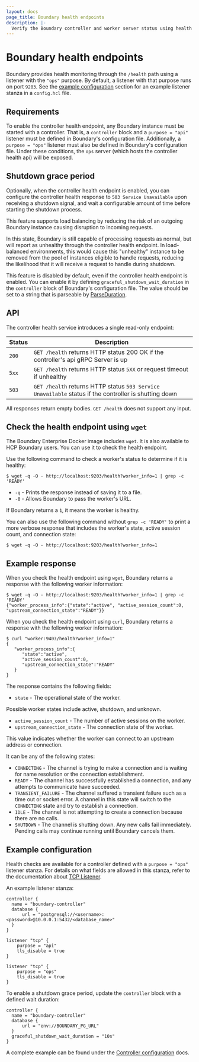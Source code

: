 ```yaml
---
layout: docs
page_title: Boundary health endpoints
description: |-
  Verify the Boundary controller and worker server status using health endpoints.
---
```


# Boundary health endpoints

Boundary provides health monitoring through the `/health` path using a listener with the `"ops"` purpose. By default, a listener with that purpose runs on port `9203`. See the [example configuration](#example-configuration) section for an example listener stanza in a `config.hcl` file.

## Requirements

To enable the controller health endpoint, any Boundary instance must be started with a controller. That is, a `controller` block and a `purpose = "api"`
listener must be defined in Boundary's configuration file. Additionally, a `purpose = "ops"` listener must also be defined in Boundary's configuration file. Under these conditions, the `ops` server (which hosts the controller health api) will be exposed.

## Shutdown grace period

Optionally, when the controller health endpoint is enabled, you can configure the controller health response to `503 Service Unavailable` upon receiving a shutdown signal, and wait a configurable amount of time before starting the shutdown process.

This feature supports load balancing by reducing the risk of an outgoing Boundary instance causing disruption to incoming requests.

In this state, Boundary is still capable of processing requests as normal, but will report as unhealthy through the controller health endpoint. In load-balanced environments, this would cause this "unhealthy" instance to be removed from the pool of instances eligible to handle requests, reducing the likelihood that it will receive a request to handle during shutdown.

This feature is disabled by default, even if the controller health endpoint is enabled. You can enable it by defining `graceful_shutdown_wait_duration` in the `controller` block of Boundary's configuration file. The value should be set to a string that is parseable by [ParseDuration](https://pkg.go.dev/time#ParseDuration).

## API

The controller health service introduces a single read-only endpoint:

| Status        | Description                                                    |
|--------------|----------------------------------------------------------------|
| `200`        | `GET /health` returns HTTP status 200 OK if the controller's api gRPC Server is up |
| `5xx`        | `GET /health` returns HTTP status `5XX` or request timeout if unhealthy |
| `503`        | `GET /health` returns HTTP status `503 Service Unavailable` status if the controller is shutting down |

All responses return empty bodies. `GET /health` does not support any input.

## Check the health endpoint using `wget`

The Boundary Enterprise Docker image includes `wget`. It is also available to HCP Boundary users. You can use it to check the health endpoint.

Use the following command to check a worker's status to determine if it is healthy:

```shell-session
$ wget -q -O - http://localhost:9203/health?worker_info=1 | grep -c 'READY'
```

- `-q` - Prints the response instead of saving it to a file.
- `-0` - Allows Boundary to pass the worker's URL.

If Boundary returns a `1`, it means the worker is healthy.

You can also use the following command without `grep -c 'READY'` to print a more verbose response that includes the worker's state, active session count, and connection state:

```shell-session
$ wget -q -O - http://localhost:9203/health?worker_info=1
```

## Example response

When you check the health endpoint using `wget`, Boundary returns a response with the following worker information:

```shell-session
$ wget -q -O - http://localhost:9203/health?worker_info=1 | grep -c 'READY'
{"worker_process_info":{"state":"active", "active_session_count":0, "upstream_connection_state":"READY"}}
```

When you check the health endpoint using `curl`, Boundary returns a response with the following worker information:

```shell-session
$ curl "worker:9403/health?worker_info=1"
{
   "worker_process_info":{
      "state":"active",
      "active_session_count":0,
      "upstream_connection_state":"READY"
   }
}
```

The response contains the following fields:

- `state` - The operational state of the worker.

Possible worker states include active, shutdown, and unknown.

- `active_session_count` - The number of active sessions on the worker.
- `upstream_connection_state` - The connection state of the worker.

This value indicates whether the worker can connect to an upstream address or connection.

It can be any of the following states:

   - `CONNECTING` - The channel is trying to make a connection and is waiting for name resolution or the connection establishment.
   - `READY` - The channel has successfully established a connection, and any attempts to communicate have succeeded.
   - `TRANSIENT_FAILURE` - The channel suffered a transient failure such as a time out or socket error.
   A channel in this state will switch to the `CONNECTING` state and try to establish a connection.
   - `IDLE` - The channel is not attempting to create a connection because there are no calls.
   - `SHUTDOWN` - The channel is shutting down.
   Any new calls fail immediately.
   Pending calls may continue running until Boundary cancels them.

## Example configuration

Health checks are available for a controller defined with a `purpose = "ops"` listener stanza. For details on what fields are allowed in this stanza, refer to the documentation about [TCP Listener](/boundary/docs/configuration/listener/tcp).

An example listener stanza:

```hcl
controller {
  name = "boundary-controller"
  database {
      url = "postgresql://<username>:<password>@10.0.0.1:5432/<database_name>"
  }
}

listener "tcp" {
	purpose = "api"
	tls_disable = true
}

listener "tcp" {
	purpose = "ops"
	tls_disable = true
}
```

To enable a shutdown grace period, update the `controller` block with a defined wait duration:

```hcl
controller {
  name = "boundary-controller"
  database {
      url = "env://BOUNDARY_PG_URL"
  }
  graceful_shutdown_wait_duration = "10s"
}
```

A complete example can be found under the [Controller configuration](/boundary/docs/configuration/controller#complete-configuration-example) docs.